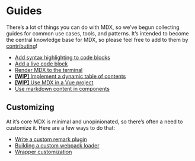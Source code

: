 # Guides

There’s a lot of things you can do with MDX, so we’ve begun collecting guides
for common use cases, tools, and patterns.
It’s intended to become the central knowledge base for MDX, so please feel free
to add to them by [contributing](/contributing)!

- [Add syntax highlighting to code blocks](/guides/syntax-highlighting)
- [Add a live code block](/guides/live-code)
- [Render MDX to the terminal](/guides/terminal)
- [**\[WIP\]** Implement a dynamic table of contents](/guides/table-of-contents)
- [**\[WIP\]** Use MDX in a Vue project](/guides/vue)
- [Use markdown content in components](/guides/markdown-in-components)

## Customizing

At it’s core MDX is minimal and unopinionated, so there’s often a need to
customize it.
Here are a few ways to do that:

- [Write a custom remark plugin](/guides/writing-a-plugin)
- [Building a custom webpack loader](/guides/custom-loader)
- [Wrapper customization](/guides/wrapper-customization)
